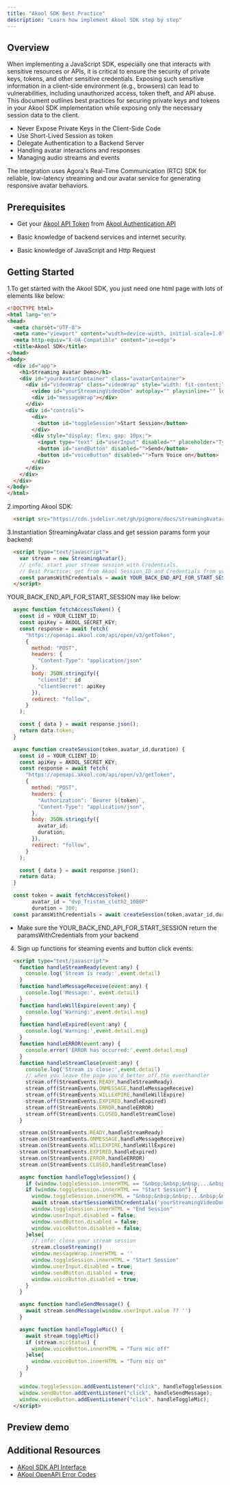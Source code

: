 ```yaml
---
title: "Akool SDK Best Practice"
description: "Learn how implement Akool SDK step by step"
---
```


## Overview

When implementing a JavaScript SDK, especially one that interacts with sensitive resources or APIs, it is critical to ensure the security of private keys, tokens, and other sensitive credentials. Exposing such sensitive information in a client-side environment (e.g., browsers) can lead to vulnerabilities, including unauthorized access, token theft, and API abuse. This document outlines best practices for securing private keys and tokens in your Akool SDK implementation while exposing only the necessary session data to the client.

- Never Expose Private Keys in the Client-Side Code
- Use Short-Lived Session as token
- Delegate Authentication to a Backend Server
- Handling avatar interactions and responses
- Managing audio streams and events

The integration uses Agora's Real-Time Communication (RTC) SDK for reliable, low-latency streaming and our avatar service for generating responsive avatar behaviors.

## Prerequisites

- Get your [Akool API Token](https://www.akool.com) from [Akool Authentication API](/authentication/usage#get-the-token)

- Basic knowledge of backend services and internet security.

- Basic knowledge of JavaScript and Http Request

## Getting Started

1.To get started with the Akool SDK, you just need one html page with lots of elements like below:

```html
<!DOCTYPE html>
<html lang="en">
<head>
  <meta charset="UTF-8">
  <meta name="viewport" content="width=device-width, initial-scale=1.0">
  <meta http-equiv="X-UA-Compatible" content="ie=edge">
  <title>Akool SDK</title>
</head>
<body>
  <div id="app">
    <h1>Streaming Avatar Demo</h1>
    <div id="yourAvatarContainer" class="avatarContainer">
      <div id="videoWrap" class="videoWrap" style="width: fit-content;">
        <video id="yourStreamingVideoDom" autoplay="" playsinline="" loop=""></video>
        <div id="messageWrap"></div>
      </div>
      <div id="controls">
        <div>
          <button id="toggleSession">Start Session</button>
        </div>
        <div style="display: flex; gap: 10px;">
          <input type="text" id="userInput" disabled="" placeholder="Type anything to communicate with the avatar...">
          <button id="sendButton" disabled="">Send</button>
          <button id="voiceButton" disabled="">Turn Voice on</button>
        </div>
      </div>
    </div>
  </div>
</body>
</html>
```
2.importing Akool SDK:

```html
  <script src="https://cdn.jsdelivr.net/gh/pigmore/docs/streamingAvatar-min.js"></script>
```

3.Instantiation StreamingAvatar class and get session params form your backend:

```html
  <script type="text/javascript">
    var stream = new StreamingAvatar();
    // info: start your stream session with Credentials.
    // Best Practice: get from Akool Session_ID and Credentials from your backend service.
    const paramsWithCredentials = await YOUR_BACK_END_API_FOR_START_SESSION()
  </script>
```
YOUR_BACK_END_API_FOR_START_SESSION may like below:

```js
  async function fetchAccessToken() {
    const id = YOUR_CLIENT_ID;
    const apiKey = AKOOL_SECRET_KEY;
    const response = await fetch(
      "https://openapi.akool.com/api/open/v3/getToken",
      {
        method: "POST",
        headers: {
          "Content-Type": "application/json"
        },
        body: JSON.stringify({
          "clientId": id
          "clientSecret": apiKey
        }),
        redirect: "follow",
      }
    );

    const { data } = await response.json();
    return data.token;
  }

  async function createSession(token,avatar_id,duration) {
    const id = YOUR_CLIENT_ID;
    const apiKey = AKOOL_SECRET_KEY;
    const response = await fetch(
      "https://openapi.akool.com/api/open/v3/getToken",
      {
        method: "POST",
        headers: {
          "Authorization": `Bearer ${token}`,
          "Content-Type": "application/json",
        },
        body: JSON.stringify({
          avatar_id;
          duration;
        }),
        redirect: "follow",
      }
    );

    const { data } = await response.json();
    return data;
  }

  const token = await fetchAccessToken()
        avatar_id = "dvp_Tristan_cloth2_1080P"
        duration = 300;
  const paramsWithCredentials = await createSession(token,avatar_id,duration)
```
- Make sure the YOUR_BACK_END_API_FOR_START_SESSION return the paramsWithCredentials from your backend

4. Sign up functions for steaming events and button click events:

```html
  <script type="text/javascript">
    function handleStreamReady(event:any) {
      console.log('Stream is ready:',event.detail)
    }
    function handleMessageReceive(event:any) {
      console.log('Message:', event.detail)
    }
    function handleWillExpire(event:any) {
      console.log('Warning:',event.detail.msg)
    }
    function handleExpired(event:any) {
      console.log('Warning:',event.detail.msg)
    }
    function handleERROR(event:any) {
      console.error('ERROR has occurred:',event.detail.msg)
    }
    function handleStreamClose(event:any) {
      console.log('Stream is close:',event.detail)
      // when you leave the page you'd better off the eventhandler
      stream.off(StreamEvents.READY,handleStreamReady)
      stream.off(StreamEvents.ONMESSAGE,handleMessageReceive)
      stream.off(StreamEvents.WILLEXPIRE,handleWillExpire)
      stream.off(StreamEvents.EXPIRED,handleExpired)
      stream.off(StreamEvents.ERROR,handleERROR)
      stream.off(StreamEvents.CLOSED,handleStreamClose)
    }

    stream.on(StreamEvents.READY,handleStreamReady)
    stream.on(StreamEvents.ONMESSAGE,handleMessageReceive)
    stream.on(StreamEvents.WILLEXPIRE,handleWillExpire)
    stream.on(StreamEvents.EXPIRED,handleExpired)
    stream.on(StreamEvents.ERROR,handleERROR)
    stream.on(StreamEvents.CLOSED,handleStreamClose)

    async function handleToggleSession() {
      if (window.toggleSession.innerHTML == "&nbsp;&nbsp;&nbsp;...&nbsp;&nbsp;&nbsp;") return
      if (window.toggleSession.innerHTML == "Start Session") {
        window.toggleSession.innerHTML = "&nbsp;&nbsp;&nbsp;...&nbsp;&nbsp;&nbsp;"
        await stream.startSessionWithCredentials('yourStreamingVideoDom',paramsWithCredentials)
        window.toggleSession.innerHTML = "End Session"
        window.userInput.disabled = false;
        window.sendButton.disabled = false;
        window.voiceButton.disabled = false;
      }else{
        // info: close your stream session
        stream.closeStreaming()
        window.messageWrap.innerHTML = ''
        window.toggleSession.innerHTML = "Start Session"
        window.userInput.disabled = true;
        window.sendButton.disabled = true;
        window.voiceButton.disabled = true;
      }
    }

    async function handleSendMessage() {
      await stream.sendMessage(window.userInput.value ?? '')
    }

    async function handleToggleMic() {
      await stream.toggleMic()
      if (stream.micStatus) {
        window.voiceButton.innerHTML = "Turn mic off"
      }else{
        window.voiceButton.innerHTML = "Turn mic on"
      }
    }

    window.toggleSession.addEventListener("click", handleToggleSession);
    window.sendButton.addEventListener("click", handleSendMessage);
    window.voiceButton.addEventListener("click", handleToggleMic);
  </script>
```

## Preview demo

## Additional Resources
- [AKool SDK API Interface](/implementation-guide/jssdk-api)
- [AKool OpenAPI Error Codes](/ai-tools-suite/live-avatar#response-code-description)
